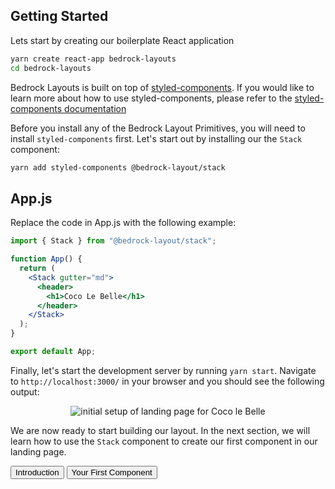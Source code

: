 
<Meta title="Getting Started/Installation" />

## Getting Started

Lets start by creating our boilerplate React application

```bash
yarn create react-app bedrock-layouts
cd bedrock-layouts
```

Bedrock Layouts is built on top of [styled-components](https://styled-components.com). If you would like to learn more about how to use styled-components, please refer to the [styled-components documentation](https://styled-components.com/docs)

Before you install any of the Bedrock Layout Primitives, you will need to install `styled-components` first. Let's start out by installing our the `Stack` component:

```bash
yarn add styled-components @bedrock-layout/stack
```

## App.js

Replace the code in App.js with the following example:

```jsx
import { Stack } from "@bedrock-layout/stack";

function App() {
  return (
    <Stack gutter="md">
      <header>
        <h1>Coco Le Belle</h1>
      </header>
    </Stack>
  );
}

export default App;
```

Finally, let's start the development server by running `yarn start`. Navigate to `http://localhost:3000/` in your browser and you should see the following output:

<Center centerChildren>
  <img
    style={{ maxWidth: 500 }}
    src={initialSetup}
    alt="initial setup of landing page for Coco le Belle"
  />
</Center>

We are now ready to start building our layout. In the next section, we will learn how to use the `Stack` component to create our first component in our landing page.

<Inline switchAt="25rem" stretch={1} gutter="md">
  <Button as="a" href="/?path=/docs/getting-started-introduction--page">
    Introduction
  </Button>
  <span />
  <Button as="a" href="/?path=/docs/getting-started-your-first-component--page">
    Your First Component
  </Button>
</Inline>

